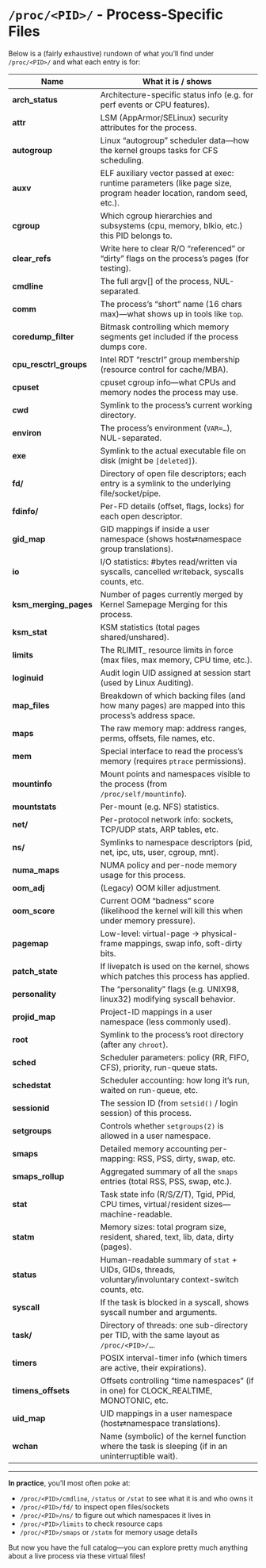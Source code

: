 # `/proc/<PID>/` - Process-Specific Files

Below is a (fairly exhaustive) rundown of what you’ll find under `/proc/<PID>/` and what each entry is for:

| Name                     | What it is / shows                                                                                                    |
| ------------------------ | --------------------------------------------------------------------------------------------------------------------- |
| **arch\_status**         | Architecture-specific status info (e.g. for perf events or CPU features).                                             |
| **attr**                 | LSM (AppArmor/SELinux) security attributes for the process.                                                           |
| **autogroup**            | Linux “autogroup” scheduler data—how the kernel groups tasks for CFS scheduling.                                      |
| **auxv**                 | ELF auxiliary vector passed at exec: runtime parameters (like page size, program header location, random seed, etc.). |
| **cgroup**               | Which cgroup hierarchies and subsystems (cpu, memory, blkio, etc.) this PID belongs to.                               |
| **clear\_refs**          | Write here to clear R/O “referenced” or “dirty” flags on the process’s pages (for testing).                           |
| **cmdline**              | The full argv\[] of the process, NUL-separated.                                                                       |
| **comm**                 | The process’s “short” name (16 chars max)—what shows up in tools like `top`.                                          |
| **coredump\_filter**     | Bitmask controlling which memory segments get included if the process dumps core.                                     |
| **cpu\_resctrl\_groups** | Intel RDT “resctrl” group membership (resource control for cache/MBA).                                                |
| **cpuset**               | cpuset cgroup info—what CPUs and memory nodes the process may use.                                                    |
| **cwd**                  | Symlink to the process’s current working directory.                                                                   |
| **environ**              | The process’s environment (`VAR=…`), NUL-separated.                                                                   |
| **exe**                  | Symlink to the actual executable file on disk (might be `[deleted]`).                                                 |
| **fd/**                  | Directory of open file descriptors; each entry is a symlink to the underlying file/socket/pipe.                       |
| **fdinfo/**              | Per-FD details (offset, flags, locks) for each open descriptor.                                                       |
| **gid\_map**             | GID mappings if inside a user namespace (shows host⇄namespace group translations).                                    |
| **io**                   | I/O statistics: #bytes read/written via syscalls, cancelled writeback, syscalls counts, etc.                          |
| **ksm\_merging\_pages**  | Number of pages currently merged by Kernel Samepage Merging for this process.                                         |
| **ksm\_stat**            | KSM statistics (total pages shared/unshared).                                                                         |
| **limits**               | The RLIMIT\_ resource limits in force (max files, max memory, CPU time, etc.).                                        |
| **loginuid**             | Audit login UID assigned at session start (used by Linux Auditing).                                                   |
| **map\_files**           | Breakdown of which backing files (and how many pages) are mapped into this process’s address space.                   |
| **maps**                 | The raw memory map: address ranges, perms, offsets, file names, etc.                                                  |
| **mem**                  | Special interface to read the process’s memory (requires `ptrace` permissions).                                       |
| **mountinfo**            | Mount points and namespaces visible to the process (from `/proc/self/mountinfo`).                                     |
| **mountstats**           | Per-mount (e.g. NFS) statistics.                                                                                      |
| **net/**                 | Per-protocol network info: sockets, TCP/UDP stats, ARP tables, etc.                                                   |
| **ns/**                  | Symlinks to namespace descriptors (pid, net, ipc, uts, user, cgroup, mnt).                                            |
| **numa\_maps**           | NUMA policy and per-node memory usage for this process.                                                               |
| **oom\_adj**             | (Legacy) OOM killer adjustment.                                                                                       |
| **oom\_score**           | Current OOM “badness” score (likelihood the kernel will kill this when under memory pressure).                        |
| **pagemap**              | Low-level: virtual-page → physical-frame mappings, swap info, soft-dirty bits.                                        |
| **patch\_state**         | If livepatch is used on the kernel, shows which patches this process has applied.                                     |
| **personality**          | The “personality” flags (e.g. UNIX98, linux32) modifying syscall behavior.                                            |
| **projid\_map**          | Project-ID mappings in a user namespace (less commonly used).                                                         |
| **root**                 | Symlink to the process’s root directory (after any `chroot`).                                                         |
| **sched**                | Scheduler parameters: policy (RR, FIFO, CFS), priority, run-queue stats.                                              |
| **schedstat**            | Scheduler accounting: how long it’s run, waited on run-queue, etc.                                                    |
| **sessionid**            | The session ID (from `setsid()` / login session) of this process.                                                     |
| **setgroups**            | Controls whether `setgroups(2)` is allowed in a user namespace.                                                       |
| **smaps**                | Detailed memory accounting per-mapping: RSS, PSS, dirty, swap, etc.                                                   |
| **smaps\_rollup**        | Aggregated summary of all the `smaps` entries (total RSS, PSS, swap, etc.).                                           |
| **stat**                 | Task state info (R/S/Z/T), Tgid, PPid, CPU times, virtual / resident sizes—machine-readable.                          |
| **statm**                | Memory sizes: total program size, resident, shared, text, lib, data, dirty (pages).                                   |
| **status**               | Human-readable summary of `stat` + UIDs, GIDs, threads, voluntary/involuntary context-switch counts, etc.             |
| **syscall**              | If the task is blocked in a syscall, shows syscall number and arguments.                                              |
| **task/**                | Directory of threads: one sub-directory per TID, with the same layout as `/proc/<PID>/…`.                             |
| **timers**               | POSIX interval-timer info (which timers are active, their expirations).                                               |
| **timens\_offsets**      | Offsets controlling “time namespaces” (if in one) for CLOCK\_REALTIME, MONOTONIC, etc.                                |
| **uid\_map**             | UID mappings in a user namespace (host⇄namespace translations).                                                       |
| **wchan**                | Name (symbolic) of the kernel function where the task is sleeping (if in an uninterruptible wait).                    |

---

**In practice**, you’ll most often poke at:

* `/proc/<PID>/cmdline`, `/status` or `/stat` to see what it is and who owns it
* `/proc/<PID>/fd/` to inspect open files/sockets
* `/proc/<PID>/ns/` to figure out which namespaces it lives in
* `/proc/<PID>/limits` to check resource caps
* `/proc/<PID>/smaps` or `/statm` for memory usage details

But now you have the full catalog—you can explore pretty much anything about a live process via these virtual files!
